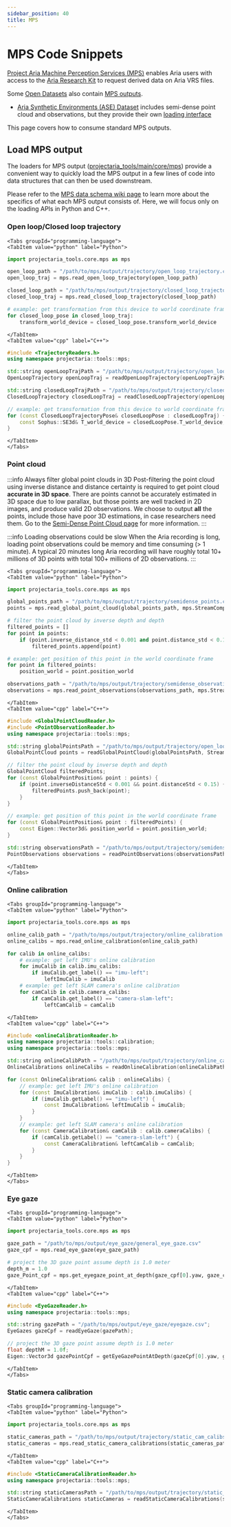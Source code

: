 ```yaml
---
sidebar_position: 40
title: MPS
---
```


# MPS Code Snippets

[Project Aria Machine Perception Services (MPS)](/docs/ARK/mps) enables Aria users with access to the [Aria Research Kit](https://www.projectaria.com/research-kit/) to request derived data on Aria VRS files.

Some [Open Datasets](/docs/open_datasets) also contain [MPS outputs](/docs/data_formats/mps/mps_summary).
* [Aria Synthetic Environments (ASE) Dataset](/docs/open_datasets/aria_synthetic_environments_dataset/ase_getting_started) includes semi-dense point cloud and observations, but they provide their own [loading interface](/docs/open_datasets/aria_synthetic_environments_dataset/ase_data_tools)

This page covers how to consume standard MPS outputs.

## Load MPS output
The loaders for MPS output ([projectaria_tools/main/core/mps](https://github.com/facebookresearch/projectaria_tools/blob/main/core/mps)) provide a convenient way to quickly load the MPS output in a few lines of code into data structures that can then be used downstream.

Please refer to the [MPS data schema wiki page](/docs/data_formats/mps/mps_summary) to learn more about the specifics of what each MPS output consists of. Here, we will focus only on the loading APIs in Python and C++.

### Open loop/Closed loop trajectory

```mdx-code-block
<Tabs groupId="programming-language">
<TabItem value="python" label="Python">
```
```python
import projectaria_tools.core.mps as mps

open_loop_path = "/path/to/mps/output/trajectory/open_loop_trajectory.csv"
open_loop_traj = mps.read_open_loop_trajectory(open_loop_path)

closed_loop_path = "/path/to/mps/output/trajectory/closed_loop_trajectory.csv"
closed_loop_traj = mps.read_closed_loop_trajectory(closed_loop_path)

# example: get transformation from this device to world coordinate frame
for closed_loop_pose in closed_loop_traj:
    transform_world_device = closed_loop_pose.transform_world_device
```
```mdx-code-block
</TabItem>
<TabItem value="cpp" label="C++">
```
```cpp
#include <TrajectoryReaders.h>
using namespace projectaria::tools::mps;

std::string openLoopTrajPath = "/path/to/mps/output/trajectory/open_loop_trajectory.csv";
OpenLoopTrajectory openLoopTraj = readOpenLoopTrajectory(openLoopTrajPath);

std::string closedLoopTrajPath = "/path/to/mps/output/trajectory/closed_loop_trajectory.csv";
ClosedLoopTrajectory closedLoopTraj = readClosedLoopTrajectory(openLoopTrajPath);

// example: get transformation from this device to world coordinate frame
for (const ClosedLoopTrajectoryPose& closedLoopPose : closedLoopTraj) {
    const Sophus::SE3d& T_world_device = closedLoopPose.T_world_device;
}
```
```mdx-code-block
</TabItem>
</Tabs>
```

### Point cloud

:::info Always filter global point clouds in 3D
Post-filtering the point cloud using inverse distance and distance certainty is required to get point cloud **accurate in 3D space**. There are points cannot be accurately estimated in 3D space due to low parallax, but those points are well tracked in 2D images, and produce valid 2D observations. We choose to output **all** the points, include those have poor 3D estimations, in case researchers need them. Go to the [Semi-Dense Point Cloud page](/docs/data_formats/mps/mps_pointcloud) for more information.
:::

:::info Loading observations could be slow
When the Aria recording is long, loading point observations could be memory and time consuming (> 1 minute). A typical 20 minutes long Aria recording will have roughly total 10+ millions of 3D points with total 100+ millions of 2D observations.
:::

```mdx-code-block
<Tabs groupId="programming-language">
<TabItem value="python" label="Python">
```
```python
import projectaria_tools.core.mps as mps

global_points_path = "/path/to/mps/output/trajectory/semidense_points.csv.gz"
points = mps.read_global_point_cloud(global_points_path, mps.StreamCompressionMode.GZIP)

# filter the point cloud by inverse depth and depth
filtered_points = []
for point in points:
    if (point.inverse_distance_std < 0.001 and point.distance_std < 0.15):
        filtered_points.append(point)

# example: get position of this point in the world coordinate frame
for point in filtered_points:
    position_world = point.position_world

observations_path = "/path/to/mps/output/trajectory/semidense_observations.csv.gz"
observations = mps.read_point_observations(observations_path, mps.StreamCompressionMode.GZIP)
```
```mdx-code-block
</TabItem>
<TabItem value="cpp" label="C++">
```
```cpp
#include <GlobalPointCloudReader.h>
#include <PointObservationReader.h>
using namespace projectaria::tools::mps;

std::string globalPointsPath = "/path/to/mps/output/trajectory/open_loop_trajectory.csv";
GlobalPointCloud points = readGlobalPointCloud(globalPointsPath, StreamCompressionMode::GZIP);

// filter the point cloud by inverse depth and depth
GlobalPointCloud filteredPoints;
for (const GlobalPointPosition& point : points) {
    if (point.inverseDistanceStd < 0.001 && point.distanceStd < 0.15) {
        filteredPoints.push_back(point);
    }
}

// example: get position of this point in the world coordinate frame
for (const GlobalPointPosition& point : filteredPoints) {
    const Eigen::Vector3d& position_world = point.position_world;
}

std::string observationsPath = "/path/to/mps/output/trajectory/semidense_observations.csv.gz";
PointObservations observations = readPointObservations(observationsPath, StreamCompressionMode::GZIP);
```
```mdx-code-block
</TabItem>
</Tabs>
```

### Online calibration

```mdx-code-block
<Tabs groupId="programming-language">
<TabItem value="python" label="Python">
```
```python
import projectaria_tools.core.mps as mps

online_calib_path = "/path/to/mps/output/trajectory/online_calibration.jsonl"
online_calibs = mps.read_online_calibration(online_calib_path)

for calib in online_calibs:
    # example: get left IMU's online calibration
    for imuCalib in calib.imu_calibs:
        if imuCalib.get_label() == "imu-left":
            leftImuCalib = imuCalib
    # example: get left SLAM camera's online calibration
    for camCalib in calib.camera_calibs:
        if camCalib.get_label() == "camera-slam-left":
            leftCamCalib = camCalib
```
```mdx-code-block
</TabItem>
<TabItem value="cpp" label="C++">
```
```cpp
#include <onlineCalibrationReader.h>
using namespace projectaria::tools::calibration;
using namespace projectaria::tools::mps;

std::string onlineCalibPath = "/path/to/mps/output/trajectory/online_calibration.jsonl";
OnlineCalibrations onlineCalibs = readOnlineCalibration(onlineCalibPath);

for (const OnlineCalibration& calib : onlineCalibs) {
    // example: get left IMU's online calibration
    for (const ImuCalibration& imuCalib : calib.imuCalibs) {
        if (imuCalib.getLabel() == "imu-left") {
            const ImuCalibration& leftImuCalib = imuCalib;
        }
    }
    // example: get left SLAM camera's online calibration
    for (const CameraCalibration& camCalib : calib.cameraCalibs) {
        if (camCalib.getLabel() == "camera-slam-left") {
            const CameraCalibration& leftCamCalib = camCalib;
        }
    }
}
```
```mdx-code-block
</TabItem>
</Tabs>
```

### Eye gaze
```mdx-code-block
<Tabs groupId="programming-language">
<TabItem value="python" label="Python">
```
```python
import projectaria_tools.core.mps as mps

gaze_path = "/path/to/mps/output/eye_gaze/general_eye_gaze.csv"
gaze_cpf = mps.read_eye_gaze(eye_gaze_path)

# project the 3D gaze point assume depth is 1.0 meter
depth_m = 1.0
gaze_Point_cpf = mps.get_eyegaze_point_at_depth(gaze_cpf[0].yaw, gaze_cpf[0].pitch, depth_m)
```
```mdx-code-block
</TabItem>
<TabItem value="cpp" label="C++">
```
```cpp
#include <EyeGazeReader.h>
using namespace projectaria::tools::mps;

std::string gazePath = "/path/to/mps/output/eye_gaze/eyegaze.csv";
EyeGazes gazeCpf = readEyeGaze(gazePath);

// project the 3D gaze point assume depth is 1.0 meter
float depthM = 1.0f;
Eigen::Vector3d gazePointCpf = getEyeGazePointAtDepth(gazeCpf[0].yaw, gazeCpf[0].pitch, depthM);
```
```mdx-code-block
</TabItem>
</Tabs>
```

### **Static camera calibration**

```mdx-code-block
<Tabs groupId="programming-language">
<TabItem value="python" label="Python">
```
```python
import projectaria_tools.core.mps as mps

static_cameras_path = "/path/to/mps/output/trajectory/static_cam_calibs.csv"
static_cameras = mps.read_static_camera_calibrations(static_cameras_path)
```
```mdx-code-block
</TabItem>
<TabItem value="cpp" label="C++">
```
```cpp
#include <StaticCameraCalibrationReader.h>
using namespace projectaria::tools::mps;

std::string staticCamerasPath = "/path/to/mps/output/trajectory/static_cam_calibs.csv";
StaticCameraCalibrations staticCameras = readStaticCameraCalibrations(staticCamerasPath);
```
```mdx-code-block
</TabItem>
</Tabs>
```
